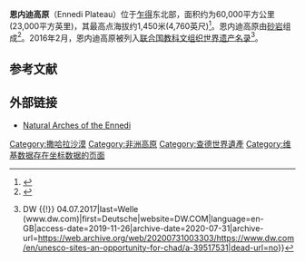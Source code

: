 {{Infobox UNESCO World Heritage Site
| WHS      = Ennedi Massif: Natural and Cultural Landscape
| image     = 24 Kamele ziehen zur Wasserstelle im Ennedi-Gebirge im Tschad.jpg
| image_upright = 1.2
| caption    = [[骆驼|骆驼]]在恩内迪高原的一个[[峡谷|峡谷]]中的水潭上。
| location   = [[乍得|乍得]][[恩內迪區|恩內迪區]]
| criteria   = {{UNESCO WHS type|(iii), (vii), (ix)}}(iii), (vii), (ix)
| ID      = 1475
| coordinates  = {{coord|17|2|30|N|21|51|46|E|display=inline,title|format=dms}}
| year     = 2016
| area     = {{convert|2,441,200|ha|acre|abbr=on}}
| buffer_zone  = {{convert|777,800|ha|acre|abbr=on}}
| locmapin   = Chad
| map_caption  = 
}}'''恩内迪高原'''（Ennedi Plateau）位于[[乍得|乍得]]东北部，面积约为60,000平方公里(23,000平方英里)，其最高点海拔约1,450米(4,760英尺)<ref name="readersnatural">{{Cite book|title=Natural Wonders of the World|url=https://archive.org/details/naturalwondersof00sche|publisher=Reader's Digest Association, Inc|year=1980|isbn=0-89577-087-3|editor-last=Scheffel|editor-first=Richard L.|location=United States of America|pages=[https://archive.org/details/naturalwondersof00sche/page/137 137]|quote=|coauthors=Wernet|editor-first1=Susan J.}}</ref>。恩内迪高原由[[砂岩|砂岩]]组成<ref name=":5">{{Cite web|title=Ennedi Massif: Natural and Cultural Landscape|url=https://yichuans.github.io/datasheet/output/site/ennedi-massif-natural-and-cultural-landscape|accessdate=2019-11-21|author=UNEP-WCMC|date=2017-05-22|work=World Heritage Datasheet|archive-date=2020-10-22|archive-url=https://web.archive.org/web/20201022101855/https://yichuans.github.io/datasheet/output/site/ennedi-massif-natural-and-cultural-landscape/|dead-url=no}}</ref>。2016年2月，恩内迪高原被列入[[联合国教科文组织|联合国教科文组织]][[世界遗产名录|世界遗产名录]]<ref>{{Cite web|url=https://www.dw.com/en/unesco-sites-an-opportunity-for-chad/a-39517531|title=UNESCO Sites: An Opportunity for Chad {{!}} DW {{!}} 04.07.2017|last=Welle (www.dw.com)|first=Deutsche|website=DW.COM|language=en-GB|access-date=2019-11-26|archive-date=2020-07-31|archive-url=https://web.archive.org/web/20200731003303/https://www.dw.com/en/unesco-sites-an-opportunity-for-chad/a-39517531|dead-url=no}}</ref>。          

==参考文献==
{{reflist}}

== 外部链接 ==

* [http://www.naturalarches.org/gallery-ChadPortfolio.htm Natural Arches of the Ennedi] {{Wayback|url=http://www.naturalarches.org/gallery-ChadPortfolio.htm |date=20170228225100 }}

[[Category:撒哈拉沙漠|Category:撒哈拉沙漠]]
[[Category:非洲高原|Category:非洲高原]]
[[Category:查德世界遺產|Category:查德世界遺產]]
[[Category:维基数据存在坐标数据的页面|Category:维基数据存在坐标数据的页面]]